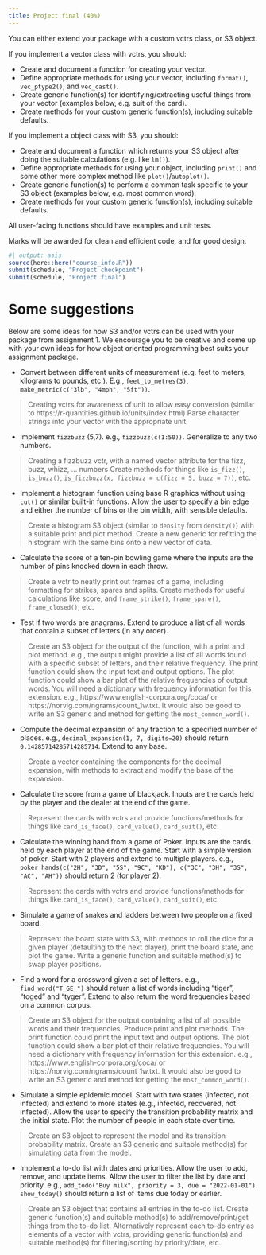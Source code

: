 ```yaml
---
title: Project final (40%)
---
```


You can either extend your package with a custom vctrs class, or S3 object.

If you implement a vector class with vctrs, you should:

* Create and document a function for creating your vector.
* Define appropriate methods for using your vector, including `format()`, `vec_ptype2()`, and `vec_cast()`.
* Create generic function(s) for identifying/extracting useful things from your vector (examples below, e.g. suit of the card).
* Create methods for your custom generic function(s), including suitable defaults.

If you implement a object class with S3, you should:

* Create and document a function which returns your S3 object after doing the suitable calculations (e.g. like `lm()`).
* Define appropriate methods for using your object, including `print()` and some other more complex method like `plot()`/`autoplot()`.
* Create generic function(s) to perform a common task specific to your S3 object (examples below, e.g. most common word).
* Create methods for your custom generic function(s), including suitable defaults.

All user-facing functions should have examples and unit tests.

Marks will be awarded for clean and efficient code, and for good design.


```r
#| output: asis
source(here::here("course_info.R"))
submit(schedule, "Project checkpoint")
submit(schedule, "Project final")
```

# Some suggestions

Below are some ideas for how S3 and/or vctrs can be used with your package from assignment 1. We encourage you to be creative and come up with your own ideas for how object oriented programming best suits your assignment package.

* Convert between different units of measurement (e.g. feet to meters, kilograms to pounds, etc.). E.g., `feet_to_metres(3)`, `make_metric(c("3lb", "4mph", "5ft"))`.

> Creating vctrs for awareness of unit to allow easy conversion (similar to https://r-quantities.github.io/units/index.html)
> Parse character strings into your vector with the appropriate unit.

* Implement `fizzbuzz` (5,7). e.g., `fizzbuzz(c(1:50))`. Generalize to any two numbers.

> Creating a fizzbuzz vctr, with a named vector attribute for the fizz, buzz, whizz, ... numbers
> Create methods for things like `is_fizz()`, `is_buzz()`, `is_fizzbuzz(x, fizzbuzz = c(fizz = 5, buzz = 7))`, etc.

* Implement a histogram function using base R graphics without using `cut()` or similar built-in functions.  Allow the user to specify a bin edge and either the number of bins or the bin width, with sensible defaults.

> Create a histogram S3 object (similar to `density` from `density()`) with a suitable print and plot method.
> Create a new generic for refitting the histogram with the same bins onto a new vector of data.

* Calculate the score of a ten-pin bowling game where the inputs are the number of pins knocked down in each throw.

> Create a vctr to neatly print out frames of a game, including formatting for strikes, spares and splits.
> Create methods for useful calculations like score, and `frame_strike()`, `frame_spare()`, `frame_closed()`, etc.

* Test if two words are anagrams. Extend to produce a list of all words that contain a subset of letters (in any order).

> Create an S3 object for the output of the function, with a print and plot method. e.g., the output might provide a list of all words found with a specific subset of letters, and their relative frequency. The print function could show the input text and output options. The plot function could show a bar plot of the relative frequencies of output words. You will need a dictionary with frequency information for this extension. e.g., https://www.english-corpora.org/coca/ or https://norvig.com/ngrams/count_1w.txt. It would also be good to write an S3 generic and method for getting the `most_common_word()`.

* Compute the decimal expansion of any fraction to a specified number of places.  e.g., `decimal_expansion(1, 7, digits=20)` should return `0.14285714285714285714`. Extend to any base.

> Create a vector containing the components for the decimal expansion, with methods to extract and modify the base of the expansion.

* Calculate the score from a game of blackjack. Inputs are the cards held by the player and the dealer at the end of the game.

> Represent the cards with vctrs and provide functions/methods for things like `card_is_face()`, `card_value()`, `card_suit()`, etc.

* Calculate the winning hand from a game of Poker. Inputs are the cards held by each player at the end of the game. Start with a simple version of poker. Start with 2 players and extend to multiple players. e.g., `poker_hands(c("2H", "3D", "5S", "9C", "KD"), c("3C", "3H", "3S", "AC", "AH"))` should return 2 (for player 2).

> Represent the cards with vctrs and provide functions/methods for things like `card_is_face()`, `card_value()`, `card_suit()`, etc.

* Simulate a game of snakes and ladders between two people on a fixed board.

> Represent the board state with S3, with methods to roll the dice for a given player (defaulting to the next player), print the board state, and plot the game.
> Write a generic function and suitable method(s) to swap player positions.

* Find a word for a crossword given a set of letters. e.g., `find_word("T_GE_")` should return a list of words including "tiger", "toged" and "tyger". Extend to also return the word frequencies based on a common corpus.

> Create an S3 object for the output containing a list of all possible words and their frequencies. Produce print and plot methods. The print function could print the input text and output options. The plot function could show a bar plot of their relative frequencies. You will need a dictionary with frequency information for this extension. e.g., https://www.english-corpora.org/coca/ or https://norvig.com/ngrams/count_1w.txt. It would also be good to write an S3 generic and method for getting the `most_common_word()`.

* Simulate a simple epidemic model. Start with two states (infected, not infected) and extend to more states (e.g., infected, recovered, not infected). Allow the user to specify the transition probability matrix and the initial state. Plot the number of people in each state over time.

> Create an S3 object to represent the model and its transition probability matrix.
> Create an S3 generic and suitable method(s) for simulating data from the model.

* Implement a to-do list with dates and priorities. Allow the user to add, remove, and update items. Allow the user to filter the list by date and priority. e.g., `add_todo("Buy milk", priority = 3, due = "2022-01-01")`. `show_today()` should return a list of items due today or earlier.

> Create an S3 object that contains all entries in the to-do list. Create generic function(s) and suitable method(s) to add/remove/print/get things from the to-do list.
> Alternatively represent each to-do entry as elements of a vector with vctrs, providing generic function(s) and suitable method(s) for filtering/sorting by priority/date, etc.
